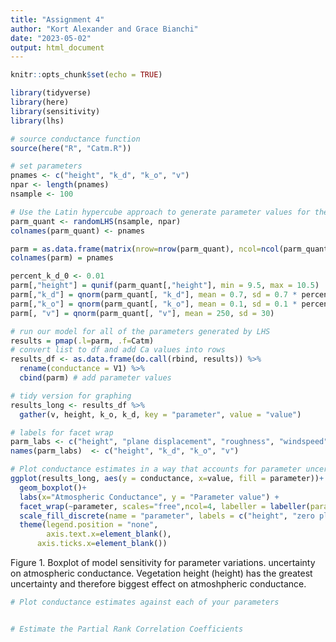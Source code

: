 ```yaml
---
title: "Assignment 4"
author: "Kort Alexander and Grace Bianchi"
date: "2023-05-02"
output: html_document
---
```


```r
knitr::opts_chunk$set(echo = TRUE)

library(tidyverse)
library(here)
library(sensitivity)
library(lhs)
```

```r
# source conductance function
source(here("R", "Catm.R"))

# set parameters
pnames <- c("height", "k_d", "k_o", "v")
npar <- length(pnames)
nsample <- 100

# Use the Latin hypercube approach to generate parameter values for the 4 parameters
parm_quant <- randomLHS(nsample, npar)
colnames(parm_quant) <- pnames

parm = as.data.frame(matrix(nrow=nrow(parm_quant), ncol=ncol(parm_quant)))
colnames(parm) = pnames

percent_k_d_0 <- 0.01
parm[,"height"] = qunif(parm_quant[,"height"], min = 9.5, max = 10.5)
parm[,"k_d"] = qnorm(parm_quant[, "k_d"], mean = 0.7, sd = 0.7 * percent_k_d_0)
parm[,"k_o"] = qnorm(parm_quant[, "k_o"], mean = 0.1, sd = 0.1 * percent_k_d_0)
parm[, "v"] = qnorm(parm_quant[, "v"], mean = 250, sd = 30)
```

```r
# run our model for all of the parameters generated by LHS
results = pmap(.l=parm, .f=Catm)
# convert list to df and add Ca values into rows
results_df <- as.data.frame(do.call(rbind, results)) %>% 
  rename(conductance = V1) %>% 
  cbind(parm) # add parameter values

# tidy version for graphing
results_long <- results_df %>%  
  gather(v, height, k_o, k_d, key = "parameter", value = "value")

# labels for facet wrap
parm_labs <- c("height", "plane displacement", "roughness", "windspeed")
names(parm_labs)  <- c("height", "k_d", "k_o", "v")

# Plot conductance estimates in a way that accounts for parameter uncertainty
ggplot(results_long, aes(y = conductance, x=value, fill = parameter))+
  geom_boxplot()+
  labs(x="Atmospheric Conductance", y = "Parameter value") +
  facet_wrap(~parameter, scales="free",ncol=4, labeller = labeller(parameter = parm_labs)) +
  scale_fill_discrete(name = "parameter", labels = c("height", "zero plane displacement", "roughness", "windspeed")) +
  theme(legend.position = "none", 
        axis.text.x=element_blank(),
      axis.ticks.x=element_blank())
```

Figure 1. Boxplot of model sensitivity for parameter variations. uncertainty on atmospheric conductance. Vegetation height (height) has the greatest uncertainty and therefore biggest effect on atmoshpheric conductance.


```r
# Plot conductance estimates against each of your parameters


# Estimate the Partial Rank Correlation Coefficients
```

